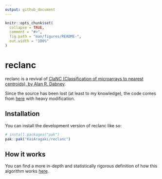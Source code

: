 ```yaml
---
output: github_document
---
```


<!-- README.md is generated from README.Rmd. Please edit that file -->

```r
knitr::opts_chunk$set(
  collapse = TRUE,
  comment = "#>",
  fig.path = "man/figures/README-",
  out.width = "100%"
)
```

# reclanc

<!-- badges: start -->
<!-- badges: end -->

reclanc is a revival of [ClaNC (Classification of microarrays to nearest centroids), by Alan R. Dabney](https://doi.org/10.1093/bioinformatics/bti681).

Since the source has been lost (at least to my knowledge), the code comes from [here](https://github.com/naikai/sake/blob/master/R/clanc.R) with heavy modification.

## Installation

You can install the development version of reclanc like so:

``` r
# install.packages("pak")
pak::pak("KaiAragaki/reclanc")
```

## How it works

You can find a more in-depth and statistically rigorous definition of how this algorithm works [here](https://doi.org/10.1093/bioinformatics/bti681).

